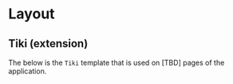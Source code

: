 
<Meta title="Components 🧩/👷‍♂️ Templates/📱 Extension/Tiki" />

# Layout
## Tiki (extension)
The below is the `Tiki` template that is used on \[TBD] pages of the application.

<Canvas>
  <Story story={stories.TemplatePageLayoutTiki} name="Default"/>
</Canvas>
